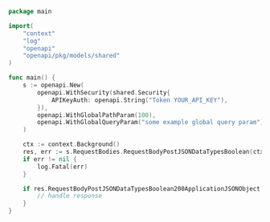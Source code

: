 ```go showLineNumbers copy filename="Request Body Post Json Data Types Boolean usage example"
package main

import(
	"context"
	"log"
	"openapi"
	"openapi/pkg/models/shared"
)

func main() {
    s := openapi.New(
        openapi.WithSecurity(shared.Security{
            APIKeyAuth: openapi.String("Token YOUR_API_KEY"),
        }),
        openapi.WithGlobalPathParam(100),
        openapi.WithGlobalQueryParam("some example global query param"),
    )

    ctx := context.Background()
    res, err := s.RequestBodies.RequestBodyPostJSONDataTypesBoolean(ctx, false)
    if err != nil {
        log.Fatal(err)
    }

    if res.RequestBodyPostJSONDataTypesBoolean200ApplicationJSONObject != nil {
        // handle response
    }
}
```
